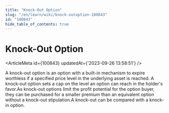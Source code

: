```yaml
---
title: "Knock-Out Option"
slug: "/en/learn/wiki/knock-outoption-100843"
id: "100843"
hide_table_of_contents: true
---
```



# Knock-Out Option

<ArticleMeta id={100843} updatedAt={'2023-09-26 13:58:51'} />
<div className='border-solid border-b border-t-0 my-4 border-[var(--ifm-color-gray-300)]' />

A knock-out option is an option with a built-in mechanism to expire worthless if a specified price level in the underlying asset is reached. A knock-out option sets a cap on the level an option can reach in the holder's favor.As knock-out options limit the profit potential for the option buyer, they can be purchased for a smaller premium than an equivalent option without a knock-out stipulation.A knock-out can be compared with a knock-in option.
